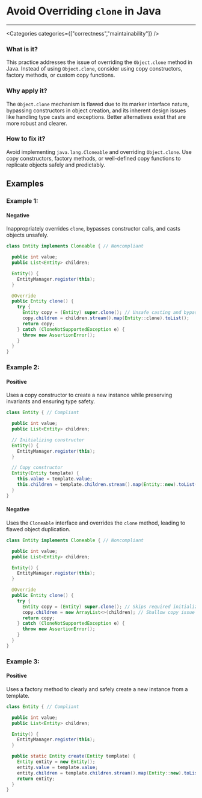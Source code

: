 

# Avoid Overriding `clone` in Java

<Severity severity={SeverityLevels.HIGH} />

---

<Categories categories={["correctness","maintainability"]} />

### What is it?
This practice addresses the issue of overriding the `Object.clone` method in Java. Instead of using `Object.clone`, consider using copy constructors, factory methods, or custom copy functions.

### Why apply it?
The `Object.clone` mechanism is flawed due to its marker interface nature, bypassing constructors in object creation, and its inherent design issues like handling type casts and exceptions. Better alternatives exist that are more robust and clearer.

### How to fix it?
Avoid implementing `java.lang.Cloneable` and overriding `Object.clone`. Use copy constructors, factory methods, or well-defined copy functions to replicate objects safely and predictably.

## Examples

### Example 1:

<!-- #example -->

#### Negative

<!-- #example_negative_description -->
Inappropriately overrides `clone`, bypasses constructor calls, and casts objects unsafely.

<!-- #example_negative_code -->
```java
class Entity implements Cloneable { // Noncompliant

  public int value;
  public List<Entity> children;

  Entity() {
    EntityManager.register(this);
  }

  @Override
  public Entity clone() {
    try {
      Entity copy = (Entity) super.clone(); // Unsafe casting and bypassing constructor
      copy.children = children.stream().map(Entity::clone).toList();
      return copy;
    } catch (CloneNotSupportedException e) {
      throw new AssertionError();
    }
  }
}
```

### Example 2:

<!-- #example -->

#### Positive

<!-- #example_positive_description -->
Uses a copy constructor to create a new instance while preserving invariants and ensuring type safety.

<!-- #example_positive_code -->
```java
class Entity { // Compliant

  public int value;
  public List<Entity> children;

  // Initializing constructor
  Entity() {
    EntityManager.register(this);
  }

  // Copy constructor
  Entity(Entity template) {
    this.value = template.value;
    this.children = template.children.stream().map(Entity::new).toList();
  }
}
```

#### Negative

<!-- #example_negative_description -->
Uses the `Cloneable` interface and overrides the `clone` method, leading to flawed object duplication.

<!-- #example_negative_code -->
```java
class Entity implements Cloneable { // Noncompliant

  public int value;
  public List<Entity> children;

  Entity() {
    EntityManager.register(this);
  }

  @Override
  public Entity clone() {
    try {
      Entity copy = (Entity) super.clone(); // Skips required initializations
      copy.children = new ArrayList<>(children); // Shallow copy issue
      return copy;
    } catch (CloneNotSupportedException e) {
      throw new AssertionError();
    }
  }
}
```

### Example 3:

<!-- #example -->

#### Positive

<!-- #example_positive_description -->
Uses a factory method to clearly and safely create a new instance from a template.

<!-- #example_positive_code -->
```java
class Entity { // Compliant

  public int value;
  public List<Entity> children;

  Entity() {
    EntityManager.register(this);
  }

  public static Entity create(Entity template) {
    Entity entity = new Entity();
    entity.value = template.value;
    entity.children = template.children.stream().map(Entity::new).toList();
    return entity;
  }
}
```
